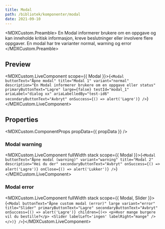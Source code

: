 ```yaml
---
title: Modal
path: /bibliotek/komponenter/modal
date: 2021-09-10
---
```



<MDXCustom.Preamble>
  En Modal informerer brukere om en oppgave og kan inneholde kritisk informasjon, kreve beslutninger eller involvere flere oppgaver. En
  modal har tre varianter normal, warning og error
</MDXCustom.Preamble>

## Preview

<MDXCustom.LiveComponent scope={{ Modal }}>{`
<Modal 
  buttonText="Åpne modal"
  title="Modal 1"
  variant="normal"
  description="En Modal informerer brukere om en oppgave eller status"
  primaryButtonText="Lagre"
  large={false}
  testId="modal_1"
  ariaLabel="dialog xx"
  ariaLabelledBy="test-id6"
  secondaryButtonText="Avbryt"
  onSuccess={() => alert('Lagre')}
   />
`}</MDXCustom.LiveComponent>

## Properties

<MDXCustom.ComponentProps propData={{ propData }} />

### Modal warning

<MDXCustom.LiveComponent fullWidth stack scope={{ Modal }}>{`
<Modal
  buttonText="Åpne modal (warning)"
  variant="warning"
  title="Modal 2"
  description="Hei du der"
  secondaryButtonText="Avbryt"
  onSuccess={() => alert('Lagre')}
  onClose={() => alert('Lukker')}
   />
`}</MDXCustom.LiveComponent>

### Modal error

<MDXCustom.LiveComponent fullWidth stack scope={{ Modal, Slider }}>{`
<Modal
  buttonText="Åpne custom modal (error)"
  large
  variant="error"
  title="Slider"
  primaryButtonText="Lagre"
  secondaryButtonText="Avbryt"
  onSuccess={() => alert('Lagre')}
  children={(<>
    <p>Hvor mange burgere vil du bestille?</p>
    <Slider labelLeft='ingen' labelRight="mange" />
    </>)}
   />
`}</MDXCustom.LiveComponent>

